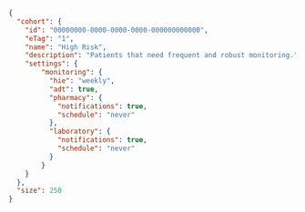```json
{
  "cohort": {
    "id": "00000000-0000-0000-0000-000000000000",
    "eTag": "1",
    "name": "High Risk",
    "description": "Patients that need frequent and robust monitoring.",
    "settings": {
        "monitoring": {
          "hie": "weekly",
          "adt": true,
          "pharmacy": {
            "notifications": true,
            "schedule": "never"
          },
          "laboratory": {
            "notifications": true,
            "schedule": "never"
          }
        }
    }
  },
  "size": 250
}
```
